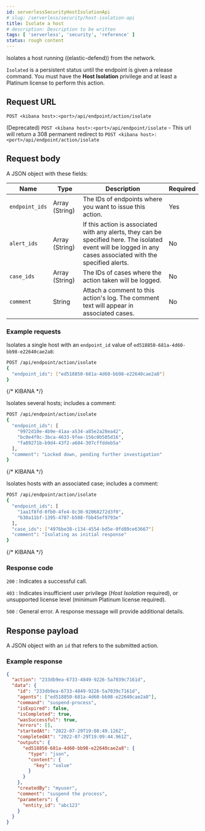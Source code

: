 ```yaml
---
id: serverlessSecurityHostIsolationApi
# slug: /serverless/security/host-isolation-api
title: Isolate a host
# description: Description to be written
tags: [ 'serverless', 'security', 'reference' ]
status: rough content
---
```


<div id="host-isolation-api"></div>

Isolates a host running ((elastic-defend)) from the network.

`Isolated` is a persistent status until the endpoint is given a release command. You must have the **Host Isolation** <DocLink id="serverlessSecurityEndpointManagementReq">privilege</DocLink> and at least a Platinum license to perform this action.

## Request URL

`POST <kibana host>:<port>/api/endpoint/action/isolate`

(Deprecated) `POST <kibana host>:<port>/api/endpoint/isolate` - This url will return a 308 permanent redirect to `POST <kibana host>:<port>/api/endpoint/action/isolate`

## Request body

A JSON object with these fields:

| Name | Type | Description | Required |
|---|---|---|---|
| `endpoint_ids` | Array (String) | The IDs of endpoints where you want to issue this action. | Yes |
| `alert_ids` | Array (String) | If this action is associated with any alerts, they can be specified here. The isolated event will be logged in any cases associated with the specified alerts. | No |
| `case_ids` | Array (String) | The IDs of cases where the action taken will be logged. | No |
| `comment` | String | Attach a comment to this action's log. The comment text will appear in associated cases. | No |

### Example requests

Isolates a single host with an `endpoint_id` value of `ed518850-681a-4d60-bb98-e22640cae2a8`:

```sh
POST /api/endpoint/action/isolate
{
  "endpoint_ids": ["ed518850-681a-4d60-bb98-e22640cae2a8"]
}
```
{/* KIBANA */}

Isolates several hosts; includes a comment:

```sh
POST /api/endpoint/action/isolate
{
  "endpoint_ids": [
  	"9972d10e-4b9e-41aa-a534-a85e2a28ea42",
  	"bc0e4f0c-3bca-4633-9fee-156c0b505d16",
  	"fa89271b-b9d4-43f2-a684-307cffddeb5a"
  ],
  "comment": "Locked down, pending further investigation"
}
```
{/* KIBANA */}

Isolates hosts with an associated case; includes a comment:

```sh
POST /api/endpoint/action/isolate
{
  "endpoint_ids": [
  	"1aa1f8fd-0fb0-4fe4-8c30-92068272d3f0",
  	"b30a11bf-1395-4707-b508-fbb45ef9793e"
  ],
  "case_ids": ["4976be38-c134-4554-bd5e-0fd89ce63667"]
  "comment": "Isolating as initial response"
}
```
{/* KIBANA */}

### Response code

`200` 
    : Indicates a successful call.

`403` 
    : 	Indicates insufficient user privilege (*Host Isolation* required), or unsupported license level (minimum Platinum license required).

`500` 
    : 	General error. A response message will provide additional details.

## Response payload

A JSON object with an `id` that refers to the submitted action.

### Example response

```json
{
  "action": "233db9ea-6733-4849-9226-5a7039c7161d",
  "data": {
    "id": "233db9ea-6733-4849-9226-5a7039c7161d",
    "agents": ["ed518850-681a-4d60-bb98-e22640cae2a8"],
    "command": "suspend-process",
    "isExpired": false,
    "isCompleted": true,
    "wasSuccessful": true,
    "errors": [],
    "startedAt": "2022-07-29T19:08:49.126Z",
    "completedAt": "2022-07-29T19:09:44.961Z",
    "outputs": {
      "ed518850-681a-4d60-bb98-e22640cae2a8": {
        "type": "json",
        "content": {
          "key": "value"
        }
      }
    },
    "createdBy": "myuser",
    "comment": "suspend the process",
    "parameters": {
      "entity_id": "abc123"
    }
  }
}
```
